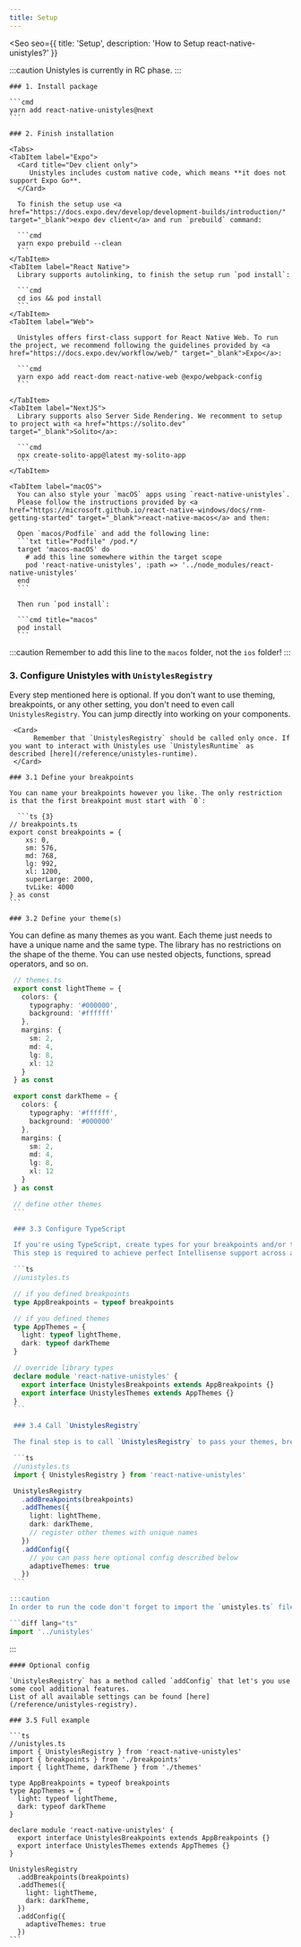 ```yaml
---
title: Setup
---
```



<Seo
    seo={{
        title: 'Setup',
        description: 'How to Setup react-native-unistyles?'
    }}
>
:::caution
Unistyles is currently in RC phase.
:::

    ### 1. Install package

    ```cmd
    yarn add react-native-unistyles@next
    ```

    ### 2. Finish installation

    <Tabs>
    <TabItem label="Expo">
      <Card title="Dev client only">
         Unistyles includes custom native code, which means **it does not support Expo Go**.
      </Card>

      To finish the setup use <a href="https://docs.expo.dev/develop/development-builds/introduction/" target="_blank">expo dev client</a> and run `prebuild` command:

      ```cmd
      yarn expo prebuild --clean
      ```
    </TabItem>
    <TabItem label="React Native">
      Library supports autolinking, to finish the setup run `pod install`:

      ```cmd
      cd ios && pod install
      ```
    </TabItem>
    <TabItem label="Web">
      
      Unistyles offers first-class support for React Native Web. To run the project, we recommend following the guidelines provided by <a href="https://docs.expo.dev/workflow/web/" target="_blank">Expo</a>:

      ```cmd
      yarn expo add react-dom react-native-web @expo/webpack-config
      ```

    </TabItem>
    <TabItem label="NextJS">
      Library supports also Server Side Rendering. We recomment to setup to project with <a href="https://solito.dev" target="_blank">Solito</a>:

      ```cmd
      npx create-solito-app@latest my-solito-app
      ```
    </TabItem>

    <TabItem label="macOS">
      You can also style your `macOS` apps using `react-native-unistyles`.
      Please follow the instructions provided by <a href="https://microsoft.github.io/react-native-windows/docs/rnm-getting-started" target="_blank">react-native-macos</a> and then:

      Open `macos/Podfile` and add the following line:
      ```txt title="Podfile" /pod.*/
      target 'macos-macOS' do
        # add this line somewhere within the target scope
        pod 'react-native-unistyles', :path => '../node_modules/react-native-unistyles'
      end
      ```

      Then run `pod install`:

      ```cmd title="macos"
      pod install
      ```

:::caution
Remember to add this line to the `macos` folder, not the `ios` folder!
:::
    </TabItem>
   </Tabs>

   ### 3. Configure Unistyles with `UnistylesRegistry`

    
  Every step mentioned here is optional. If you don't want to use theming, breakpoints, or any other setting, you don't need to even call `UnistylesRegistry`. 
  You can jump directly into working on your components.

     <Card>
          Remember that `UnistylesRegistry` should be called only once. If you want to interact with Unistyles use `UnistylesRuntime` as described [here](/reference/unistyles-runtime).
     </Card>

    ### 3.1 Define your breakpoints

    You can name your breakpoints however you like. The only restriction is that the first breakpoint must start with `0`:

      ```ts {3}
    // breakpoints.ts
    export const breakpoints = {
        xs: 0,
        sm: 576,
        md: 768,
        lg: 992,
        xl: 1200,
        superLarge: 2000,
        tvLike: 4000
    } as const
    ```

    ### 3.2 Define your theme(s)

    
You can define as many themes as you want. Each theme just needs to have a unique name and the same type. 
The library has no restrictions on the shape of the theme. You can use nested objects, functions, spread operators, and so on.

   ```ts
    // themes.ts
    export const lightTheme = {
      colors: {
        typography: '#000000',
        background: '#ffffff'
      },
      margins: {
        sm: 2,
        md: 4,
        lg: 8,
        xl: 12
      }
    } as const

    export const darkTheme = {
      colors: {
        typography: '#ffffff',
        background: '#000000'
      },
      margins: {
        sm: 2,
        md: 4,
        lg: 8,
        xl: 12
      }
    } as const

    // define other themes
    ```

    ### 3.3 Configure TypeScript

    If you're using TypeScript, create types for your breakpoints and/or themes. 
    This step is required to achieve perfect Intellisense support across all StyleSheets.

    ```ts
    //unistyles.ts

    // if you defined breakpoints
    type AppBreakpoints = typeof breakpoints

    // if you defined themes
    type AppThemes = {
      light: typeof lightTheme,
      dark: typeof darkTheme
    }

    // override library types
    declare module 'react-native-unistyles' {
      export interface UnistylesBreakpoints extends AppBreakpoints {}
      export interface UnistylesThemes extends AppThemes {}
    }
    ```

    ### 3.4 Call `UnistylesRegistry`

    The final step is to call `UnistylesRegistry` to pass your themes, breakpoints and optional config.

    ```ts
    //unistyles.ts
    import { UnistylesRegistry } from 'react-native-unistyles'

    UnistylesRegistry
      .addBreakpoints(breakpoints)
      .addThemes({
        light: lightTheme,
        dark: darkTheme,
        // register other themes with unique names
      })
      .addConfig({
        // you can pass here optional config described below
        adaptiveThemes: true
      })
    ```

:::caution
  In order to run the code don't forget to import the `unistyles.ts` file somewhere in your app eg. in the `App.tsx` file.

  ```diff lang="ts"
  import '../unistyles'
  ```
:::

    #### Optional config

    `UnistylesRegistry` has a method called `addConfig` that let's you use some cool additional features.
    List of all available settings can be found [here](/reference/unistyles-registry).

    ### 3.5 Full example

    ```ts
    //unistyles.ts
    import { UnistylesRegistry } from 'react-native-unistyles'
    import { breakpoints } from './breakpoints'
    import { lightTheme, darkTheme } from './themes'
    
    type AppBreakpoints = typeof breakpoints
    type AppThemes = {
      light: typeof lightTheme,
      dark: typeof darkTheme
    }

    declare module 'react-native-unistyles' {
      export interface UnistylesBreakpoints extends AppBreakpoints {}
      export interface UnistylesThemes extends AppThemes {}
    }

    UnistylesRegistry
      .addBreakpoints(breakpoints)
      .addThemes({
        light: lightTheme,
        dark: darkTheme,
      })
      .addConfig({
        adaptiveThemes: true
      })
    ```
</Seo>
